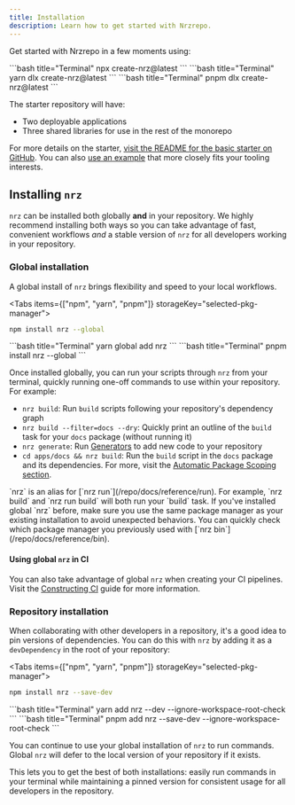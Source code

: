```yaml
---
title: Installation
description: Learn how to get started with Nrzrepo.
---
```



Get started with Nrzrepo in a few moments using:

<PackageManagerTabs>
<Tab value="npm">
```bash title="Terminal"
npx create-nrz@latest
```

</Tab>

<Tab>
```bash title="Terminal"
yarn dlx create-nrz@latest
```

</Tab>

<Tab>
```bash title="Terminal"
pnpm dlx create-nrz@latest
```

</Tab>

</PackageManagerTabs>

The starter repository will have:

- Two deployable applications
- Three shared libraries for use in the rest of the monorepo

For more details on the starter, [visit the README for the basic starter on GitHub](https://github.com/khulnasoft/nrzrepo/tree/main/examples/basic). You can also [use an example](/repo/docs/getting-started/examples) that more closely fits your tooling interests.

## Installing `nrz`

`nrz` can be installed both globally **and** in your repository. We highly recommend installing both ways so you can take advantage of fast, convenient workflows _and_ a stable version of `nrz` for all developers working in your repository.

### Global installation

A global install of `nrz` brings flexibility and speed to your local workflows.

<Tabs items={["npm", "yarn", "pnpm"]} storageKey="selected-pkg-manager">
  <Tab value="npm">
  ```bash title="Terminal"
  npm install nrz --global
  ```

  </Tab>
  <Tab value="yarn">
  ```bash title="Terminal"
  yarn global add nrz
  ```

  </Tab>
  <Tab value="pnpm">
  ```bash title="Terminal"
  pnpm install nrz --global
  ```

  </Tab>
</Tabs>

Once installed globally, you can run your scripts through `nrz` from your terminal, quickly running one-off commands to use within your repository. For example:

- `nrz build`: Run `build` scripts following your repository's dependency graph
- `nrz build --filter=docs --dry`: Quickly print an outline of the `build` task for your `docs` package (without running it)
- `nrz generate`: Run [Generators](/repo/docs/guides/generating-code) to add new code to your repository
- `cd apps/docs && nrz build`: Run the `build` script in the `docs` package and its dependencies. For more, visit the [Automatic Package Scoping section](/repo/docs/crafting-your-repository/running-tasks#automatic-package-scoping).

<Callout type="good-to-know">
  `nrz` is an alias for [`nrz run`](/repo/docs/reference/run). For example,
  `nrz build` and `nrz run build` will both run your `build` task.
</Callout>

<Callout type="error" title="Avoid multiple global installations">
  If you've installed global `nrz` before, make sure you use the same package
  manager as your existing installation to avoid unexpected behaviors. You can
  quickly check which package manager you previously used with [`nrz
  bin`](/repo/docs/reference/bin).
</Callout>

#### Using global `nrz` in CI

You can also take advantage of global `nrz` when creating your CI pipelines. Visit the [Constructing CI](/repo/docs/crafting-your-repository/constructing-ci#global-nrz-in-ci) guide for more information.

### Repository installation

When collaborating with other developers in a repository, it's a good idea to pin versions of dependencies. You can do this with `nrz` by adding it as a `devDependency` in the root of your repository:

<Tabs items={["npm", "yarn", "pnpm"]} storageKey="selected-pkg-manager">
  <Tab value="npm">
  ```bash title="Terminal"
  npm install nrz --save-dev
  ```

  </Tab>
  <Tab value="yarn">
    ```bash title="Terminal"
    yarn add nrz --dev --ignore-workspace-root-check
    ```

  </Tab>
  <Tab value="pnpm">
    ```bash title="Terminal"
    pnpm add nrz --save-dev --ignore-workspace-root-check
    ```

  </Tab>
</Tabs>

You can continue to use your global installation of `nrz` to run commands. Global `nrz` will defer to the local version of your repository if it exists.

This lets you to get the best of both installations: easily run commands in your terminal while maintaining a pinned version for consistent usage for all developers in the repository.
